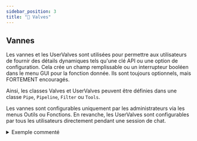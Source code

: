 ```yaml
---
sidebar_position: 3
title: "🔄 Valves"
---
```


## Vannes

Les vannes et les UserValves sont utilisées pour permettre aux utilisateurs de fournir des détails dynamiques tels qu'une clé API ou une option de configuration. Cela crée un champ remplissable ou un interrupteur booléen dans le menu GUI pour la fonction donnée. Ils sont toujours optionnels, mais FORTEMENT encouragés.

Ainsi, les classes Valves et UserValves peuvent être définies dans une classe `Pipe`, `Pipeline`, `Filter` ou `Tools`.

Les vannes sont configurables uniquement par les administrateurs via les menus Outils ou Fonctions. En revanche, les UserValves sont configurables par tous les utilisateurs directement pendant une session de chat.

<details>
<summary>Exemple commenté</summary>

```python

from pydantic import BaseModel, Field
from typing import Literal

# Définir les vannes
class Filter:
   # Remarque sur l'indentation actuelle : les vannes et UserValves doivent être déclarées comme
   # attributs d'une classe Tools, Filter ou Pipe. Ici, nous prenons
   # l'exemple d'un filtre.
    class Valves(BaseModel):
       # Les Valves et UserValves héritent de BaseModel de pydantic. Cela
       # permet des cas d'utilisation complexes tels que des validateurs de modèles, etc.
       test_valve: int = Field(  # Remarque sur la suggestion de type : elle est utilisée pour
           # choisir le type d'élément d'interface utilisateur à montrer à l'utilisateur (boutons,
           # textes, etc).
           default=4,
           description="Une vanne contrôlant une valeur numérique"
           # required=False,  # vous pouvez imposer des champs en utilisant True
       )
       # Pour offrir à l'utilisateur le choix entre plusieurs chaînes, vous pouvez utiliser Literal de typing :
       choice_option: Literal["choiceA", "choiceB"] = Field(
           default="choiceA",
           description="Un exemple de vanne à choix multiple",
       )
       priority: int = Field(
           default=0,
           description="Niveau de priorité pour les opérations de filtrage. Les valeurs basses passent en premier"
       )
       # Le champ de priorité est facultatif, mais s'il est présent, il sera utilisé pour
       # ordonner les filtres.
       pass
       # Notez que ce 'pass' aide au parsing et est recommandé.

   # Les UserValves sont définies de la même manière.
    class UserValves(BaseModel):
        test_user_valve: bool = Field(
            default=False, description="Une vanne utilisateur contrôlant un interrupteur True/False (marche/arrêt)"
       )
       pass

   def __init__(self):
       self.valves = self.Valves()
       # Étant donné qu'elles sont définies par l'administrateur, elles sont accessibles directement
       # à l'exécution du code.
       pass

   # La méthode inlet est uniquement utilisée pour Filter mais la gestion de __user__ est la même
   def inlet(self, body: dict, __user__: dict):
       # Étant donné que les UserValves sont définies pour chaque utilisateur, elles sont uniquement disponibles
       # lors de l'utilisation.
       # Notez que bien que __user__ soit un dict, __user__["valves"] est un
       # objet UserValves. Ainsi, vous pouvez accéder aux valeurs comme ceci :
       test_user_valve = __user__["valves"].test_user_valve
       # Ou :
       test_user_valve = dict(__user__["valves"])["test_user_valve"]
       # Mais cela retournera la valeur par défaut plutôt que la valeur réelle :
       # test_user_valve = __user__["valves"]["test_user_valve"]  # Ne faites pas ça !
```

</details>
